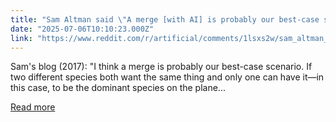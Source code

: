 ```yaml
---
title: "Sam Altman said \"A merge [with AI] is probably our best-case scenario\" to survive superintelligence. Prof. Roman Yampolskiy says this is \"extinction with extra steps.\""
date: "2025-07-06T10:10:23.000Z"
link: "https://www.reddit.com/r/artificial/comments/1lsxs2w/sam_altman_said_a_merge_with_ai_is_probably_our/"
---
```


Sam's blog (2017): "I think a merge is probably our best-case scenario. If two different species both want the same thing and only one can have it—in this case, to be the dominant species on the plane...

[Read more](https://www.reddit.com/r/artificial/comments/1lsxs2w/sam_altman_said_a_merge_with_ai_is_probably_our/)

